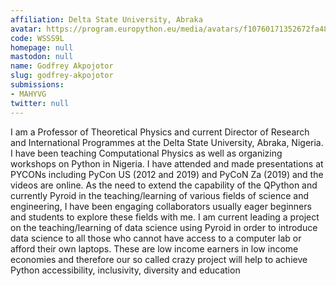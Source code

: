 ```yaml
---
affiliation: Delta State University, Abraka
avatar: https://program.europython.eu/media/avatars/f10760171352672fa48c6534b17e46d8_4aYHWZC.jpg
code: WSSS9L
homepage: null
mastodon: null
name: Godfrey Akpojotor
slug: godfrey-akpojotor
submissions:
- MAHYVG
twitter: null
---
```


I am a Professor of Theoretical Physics and current Director of Research and International Programmes at the Delta State University, Abraka, Nigeria. I have been teaching Computational Physics as well as organizing workshops on Python in Nigeria. I have attended and made presentations at PYCONs including PyCon US (2012 and 2019) and PyCoN Za (2019) and the videos are online. As the need to extend the capability of the QPython and currently Pyroid in the teaching/learning of various fields of science and engineering, I have been engaging collaborators usually eager beginners and students to explore these fields with me.
I am current leading a project on the teaching/learning of data science using Pyroid in order to introduce data science to all those who cannot have access to a computer lab or afford their own laptops. These are low income earners in low income economies and therefore our so called crazy project will help to achieve Python accessibility, inclusivity, diversity and education
